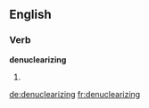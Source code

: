 
==English==

===Verb===
'''denuclearizing'''

# {{present participle of|denuclearize}}

[[de:denuclearizing]]
[[fr:denuclearizing]]